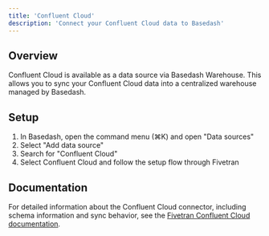 ```yaml
---
title: 'Confluent Cloud'
description: 'Connect your Confluent Cloud data to Basedash'
---
```


## Overview

Confluent Cloud is available as a data source via Basedash Warehouse. This allows you to sync your Confluent Cloud data into a centralized warehouse managed by Basedash.

## Setup

1. In Basedash, open the command menu (⌘K) and open "Data sources"
2. Select "Add data source"
3. Search for "Confluent Cloud"
4. Select Confluent Cloud and follow the setup flow through Fivetran

## Documentation

For detailed information about the Confluent Cloud connector, including schema information and sync behavior, see the [Fivetran Confluent Cloud documentation](https://fivetran.com/docs/connectors/events/confluent-cloud).
